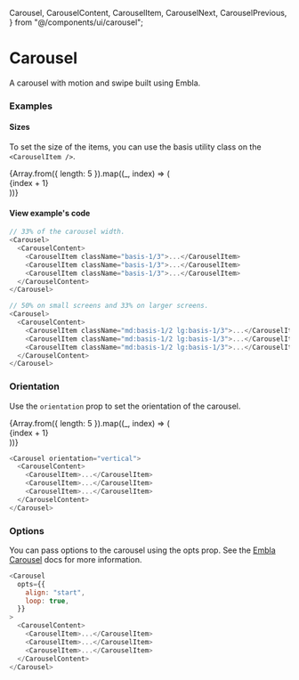   Carousel,
  CarouselContent,
  CarouselItem,
  CarouselNext,
  CarouselPrevious,
} from "@/components/ui/carousel";

# Carousel

A carousel with motion and swipe built using Embla.

### Examples

#### Sizes

To set the size of the items, you can use the basis utility class on the `<CarouselItem />`.

<div className="flex justify-center">
  <Carousel
    opts={{
      align: "start",
    }}
    className="w-full max-w-sm"
  >
    <CarouselContent>
      {Array.from({ length: 5 }).map((_, index) => (
        <CarouselItem key={index} className="md:basis-1/2 lg:basis-1/3">
          <div className="p-1 border border-border/70 shadow-custom rounded-lg">
            <div>
              <div className="flex aspect-square items-center justify-center p-6">
                <span className="text-3xl font-semibold">{index + 1}</span>
              </div>
            </div>
          </div>
        </CarouselItem>
      ))}
    </CarouselContent>
    <CarouselPrevious />
    <CarouselNext />
  </Carousel>
</div>

#### View example's code

```js
// 33% of the carousel width.
<Carousel>
  <CarouselContent>
    <CarouselItem className="basis-1/3">...</CarouselItem>
    <CarouselItem className="basis-1/3">...</CarouselItem>
    <CarouselItem className="basis-1/3">...</CarouselItem>
  </CarouselContent>
</Carousel>
```

```js
// 50% on small screens and 33% on larger screens.
<Carousel>
  <CarouselContent>
    <CarouselItem className="md:basis-1/2 lg:basis-1/3">...</CarouselItem>
    <CarouselItem className="md:basis-1/2 lg:basis-1/3">...</CarouselItem>
    <CarouselItem className="md:basis-1/2 lg:basis-1/3">...</CarouselItem>
  </CarouselContent>
</Carousel>
```

### Orientation

Use the `orientation` prop to set the orientation of the carousel.

<div className="flex justify-center not-prose">
  <Carousel
    orientation="vertical"
    opts={{
      align: "start",
    }}
    className="w-full max-w-sm mt-10 mb-10"
  >
    <CarouselContent className="-mt-1 h-[200px]">
      {Array.from({ length: 5 }).map((_, index) => (
        <CarouselItem key={index} className="pt-1 md:basis-1/2">
          <div className="p-1 border border-border/70 rounded-lg">
            <div>
              <div className="flex items-center justify-center p-6">
                <span className="text-3xl font-semibold">{index + 1}</span>
              </div>
            </div>
          </div>
        </CarouselItem>
      ))}
    </CarouselContent>
    <CarouselPrevious />
    <CarouselNext />
  </Carousel>
</div>

```js
<Carousel orientation="vertical">
  <CarouselContent>
    <CarouselItem>...</CarouselItem>
    <CarouselItem>...</CarouselItem>
    <CarouselItem>...</CarouselItem>
  </CarouselContent>
</Carousel>
```

### Options

You can pass options to the carousel using the opts prop. See the [Embla Carousel](https://www.embla-carousel.com/api/options/) docs for more information.

```js
<Carousel
  opts={{
    align: "start",
    loop: true,
  }}
>
  <CarouselContent>
    <CarouselItem>...</CarouselItem>
    <CarouselItem>...</CarouselItem>
    <CarouselItem>...</CarouselItem>
  </CarouselContent>
</Carousel>
```
